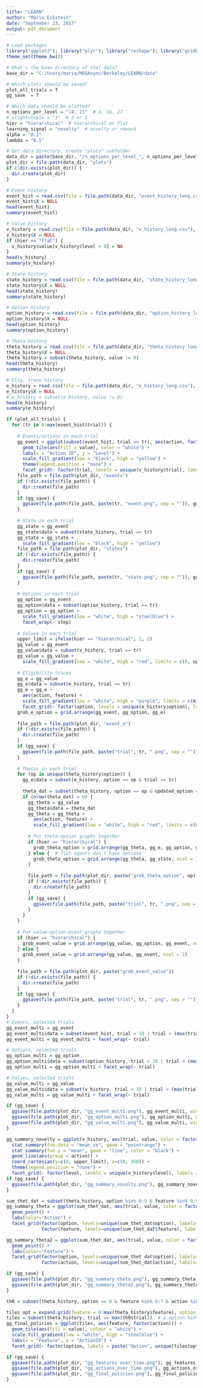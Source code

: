 ```yaml
---
title: "LEARN"
author: "Maria Eckstein"
date: "September 23, 2017"
output: pdf_document
---
```


```r
# Load packages
library("ggplot2"); library("plyr"); library("reshape"); library("gridExtra")
theme_set(theme_bw())

# What's the base directory of that data?
base_dir = "C:/Users/maria/MEGAsync/Berkeley/LEARN/data"

# Which plots should be saved?
plot_all_trials = T
gg_save  = T

# Which data should be plotted?
n_options_per_level = "[4, 2]"  # 4, 16, 27
# nlightstuple = "3"  # 2 or 3
hier = "hierarchical"  # hierarchical or flat
learning_signal = "novelty"  # novelty or reward
alpha = "0.2"
lambda = "0.5"
```
```r
# Get data directory, create "plots" subfolder
data_dir = paste(base_dir, "/n_options_per_level_", n_options_per_level, "/", hier, "/", learning_signal, "/alpha_", alpha, "/lambda_", lambda, sep = "")
plot_dir = file.path(data_dir, "plots")
if (!dir.exists(plot_dir)) {
  dir.create(plot_dir)
}

# Event history
event_hist = read.csv(file = file.path(data_dir, "event_history_long.csv"), header = T)
event_hist$X = NULL
head(event_hist)
summary(event_hist)

# Value history
v_history = read.csv(file = file.path(data_dir, "v_history_long.csv"), header = T)
v_history$X = NULL
if (hier == "flat") {
  v_history$value[v_history$level > 0] = NA
}
head(v_history)
summary(v_history)

# State history
state_history = read.csv(file = file.path(data_dir, "state_history_long.csv"), header = T)
state_history$X = NULL
head(state_history)
summary(state_history)

# Option history
option_history = read.csv(file = file.path(data_dir, "option_history_long.csv"), header = T)
option_history$X = NULL
head(option_history)
summary(option_history)

# Theta history
theta_history = read.csv(file = file.path(data_dir, "theta_history_long.csv"), header = T)
theta_history$X = NULL
theta_history = subset(theta_history, value != 0)
head(theta_history)
summary(theta_history)

# Elig. trace history
e_history = read.csv(file = file.path(data_dir, "e_history_long.csv"), header = T)
e_history$X = NULL
# e_history = subset(e_history, value != 0)
head(e_history)
summary(e_history)
```
```r
if (plot_all_trials) {
  for (tr in 0:max(event_hist$trial)) {
    
    # Events/actions in each trial
    gg_event = ggplot(subset(event_hist, trial == tr), aes(action, factor(level))) +
      geom_tile(aes(fill = value), color = "white") +
      labs(x = "Action ID", y = "Level") +
      scale_fill_gradient(low = "black", high = "yellow") +
      theme(legend.position = "none") +
      facet_grid(~ factor(trial, levels = unique(v_history$trial), labels = paste("Trial", unique(v_history$trial))))
    file_path = file.path(plot_dir, "events")
    if (!dir.exists(file_path)) {
      dir.create(file_path)
    }
    if (gg_save) {
      ggsave(file.path(file_path, paste(tr, "event.png", sep = "")), gg_event, width=max(event_hist$action)/2, height=max(event_hist$level))
    }
    
    # State in each trial
    gg_state = gg_event
    gg_state$data = subset(state_history, trial == tr)
    gg_state = gg_state +
      scale_fill_gradient(low = "black", high = "yellow")
    file_path = file.path(plot_dir, "states")
    if (!dir.exists(file_path)) {
      dir.create(file_path)
    }
    if (gg_save) {
      ggsave(file.path(file_path, paste(tr, "state.png", sep = "")), gg_state, width=max(state_history$action)/2, height=max(state_history$level))
    }
    
    # Options in each trial
    gg_option = gg_event
    gg_option$data = subset(option_history, trial == tr)
    gg_option = gg_option +
      scale_fill_gradient(low = "white", high = "steelblue") +
      facet_wrap(~ step)
    
    # Values in each trial
    upper_limit = ifelse(hier == "hierarchical", 1, 2) 
    gg_value = gg_event
    gg_value$data = subset(v_history, trial == tr)
    gg_value = gg_value +
      scale_fill_gradient(low = "white", high = "red", limits = c(0, upper_limit))  # necessary to make each plot based on the same color
    
    # Eligibility traces
    gg_e = gg_value
    gg_e$data = subset(e_history, trial == tr)
    gg_e = gg_e +
      aes(action, feature) +
      scale_fill_gradient(low = "white", high = "purple", limits = c(min(e_history$value), max(e_history$value))) +
      facet_grid(~ factor(option, levels = unique(e_history$option), labels = paste("Option", unique(e_history$option))))
    grob_e_option = grid.arrange(gg_event, gg_option, gg_e)
    
    file_path = file.path(plot_dir, "event_e")
    if (!dir.exists(file_path)) {
      dir.create(file_path)
    }
    if (gg_save) {
      ggsave(file.path(file_path, paste("trial", tr, ".png", sep = "")), grob_e_option, width=length(unique(e_history$option)), height=3*length(unique(event_hist$level)))
    }
    
    # Thetas in each trial
    for (op in unique(theta_history$option)) {
      gg_e$data = subset(e_history, option == op & trial == tr)
      
      theta_dat = subset(theta_history, option == op & updated_option == op & trial == tr)
      if (nrow(theta_dat) > 0) {
        gg_theta = gg_value
        gg_theta$data = theta_dat
        gg_theta = gg_theta +
          aes(action, feature) +
          scale_fill_gradient(low = "white", high = "red", limits = c(min(theta_history$value), max(theta_history$value)))  # necessary to make colors consistent across plots
        
        # Put theta-option graphs together
        if (hier == "hierarchical") {
          grob_theta_option = grid.arrange(gg_theta, gg_e, gg_option, gg_event, ncol = 1)
        } else {  # flat agents don't have options
          grob_theta_option = grid.arrange(gg_theta, gg_state, ncol = 1)
        }
        
        file_path = file.path(plot_dir, paste("grob_theta_option", op))
        if (!dir.exists(file_path)) {
          dir.create(file_path)
        }
        if (gg_save) {
          ggsave(file.path(file_path, paste("trial", tr, ".png", sep = "")), grob_theta_option, width=max(event_hist$action)/2, height=4*max(event_hist$level))
        }
      }
    }
    
    # Put value-option-event graphs together
    if (hier == "hierarchical") {
      grob_event_value = grid.arrange(gg_value, gg_option, gg_event, ncol = 1)
    } else {
      grob_event_value = grid.arrange(gg_value, gg_event, ncol = 1)
    }
    
    file_path = file.path(plot_dir, paste("grob_event_value"))
    if (!dir.exists(file_path)) {
      dir.create(file_path)
    }
    if (gg_save) {
      ggsave(file.path(file_path, paste("trial", tr, ".png", sep = "")), grob_event_value, width=max(event_hist$action)/2, height=3*max(event_hist$level))
    }
  }
}
# Events, selected trials
gg_event_multi = gg_event
gg_event_multi$data = subset(event_hist, trial < 10 | trial > (max(trial) - 10))
gg_event_multi = gg_event_multi + facet_wrap(~ trial)

# Options, selected trials
gg_option_multi = gg_option
gg_option_multi$data = subset(option_history, trial < 10 | trial > (max(trial) - 10))
gg_option_multi = gg_option_multi + facet_wrap(~ trial)

# Values, selected trials
gg_value_multi = gg_value
gg_value_multi$data = subset(v_history, trial < 10 | trial > (max(trial) - 10))
gg_value_multi = gg_value_multi + facet_wrap(~ trial)

if (gg_save) {
  ggsave(file.path(plot_dir, "gg_event_multi.png"), gg_event_multi, width=6, height=4)
  ggsave(file.path(plot_dir, "gg_option_multi.png"), gg_option_multi, width=6, height=4)
  ggsave(file.path(plot_dir, "gg_value_multi.png"), gg_value_multi, width=6, height=4)
}
```

```r
gg_summary_novelty = ggplot(v_history, aes(trial, value, color = factor(action), group = level)) +
  stat_summary(fun.data = "mean_se", geom = "pointrange") +
  stat_summary(fun.y = "mean", geom = "line", color = "black") +
  geom_line(aes(group = action)) +
  coord_cartesian(y=c(0, upper_limit), x=c(0, 350)) +
  theme(legend.position = "none") +
  facet_grid(~ factor(level, levels = unique(v_history$level), labels = paste("Level", unique(v_history$level))))
if (gg_save) {
  ggsave(file.path(plot_dir, "gg_summary_novelty.png"), gg_summary_novelty, width = 6, height = 3)
}
```
```r
sum_thet_dat = subset(theta_history, option %in% 0:5 & feature %in% 0:5)
gg_summary_theta = ggplot(sum_thet_dat, aes(trial, value, color = factor(action))) +
  geom_point() +
  labs(color="Action") +
  facet_grid(factor(option, levels=unique(sum_thet_dat$option), labels=paste("Option", unique(sum_thet_dat$option))) ~
             factor(feature, levels=unique(sum_thet_dat$feature), labels=paste("Feature", unique(sum_thet_dat$feature))))

gg_summary_theta2 = ggplot(sum_thet_dat, aes(trial, value, color = factor(feature))) +
  geom_point() +
  labs(color="Feature") +
  facet_grid(factor(option, levels=unique(sum_thet_dat$option), labels=paste("Option", unique(sum_thet_dat$option))) ~
             factor(action, levels=unique(sum_thet_dat$action), labels=paste("Action", unique(sum_thet_dat$action))))

if (gg_save) {
  ggsave(file.path(plot_dir, "gg_summary_theta.png"), gg_summary_theta, width = 10, height = 5)
  ggsave(file.path(plot_dir, "gg_summary_theta2.png"), gg_summary_theta2, width = 10, height = 5)
}
```

```r
th0 = subset(theta_history, option == 0 & feature %in% 0:7 & action %in% 0:7)

tiles_opt = expand.grid(feature = 0:max(theta_history$feature), option = 0:max(theta_history$option), action = max(theta_history$action))
tiles = subset(theta_history, trial == max(th0$trial))  # & option %in% 0:2 & action %in% 0:9
gg_final_policies = ggplot(tiles, aes(feature, factor(action))) +
  geom_tile(aes(fill = value), colour = "white") +
  scale_fill_gradient(low = "white", high = "steelblue") +
  labs(x = "Feature", y = "ActionID") +
  facet_grid(~ factor(option, labels = paste("Option", unique(tiles$option))))

if (gg_save) {
  ggsave(file.path(plot_dir, "gg_features_over_time.png"), gg_features_over_time, width = 10, height = 5)
  ggsave(file.path(plot_dir, "gg_actions_over_time.png"), gg_actions_over_time, width = 10, height = 5)
  ggsave(file.path(plot_dir, "gg_final_policies.png"), gg_final_policies, width = 25, height = 3)
}
```
```r
```